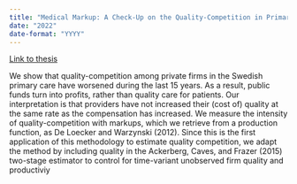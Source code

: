 ```yaml
---
title: "Medical Markup: A Check-Up on the Quality-Competition in Primary Care"
date: "2022"
date-format: "YYYY"
---
```


[Link to thesis](https://gupea.ub.gu.se/bitstream/handle/2077/72465/2022-118.pdf?sequence=1&isAllowed=y)

We show that quality-competition among private firms in the Swedish primary
care have worsened during the last 15 years. As a result, public funds turn
into profits, rather than quality care for patients. Our interpretation is that
providers have not increased their (cost of) quality at the same rate as the
compensation has increased. We measure the intensity of quality-competition
with markups, which we retrieve from a production function, as De Loecker and
Warzynski (2012). Since this is the first application of this methodology to
estimate quality competition, we adapt the method by including quality in the
Ackerberg, Caves, and Frazer (2015) two-stage estimator to control for
time-variant unobserved firm quality and productiviy

